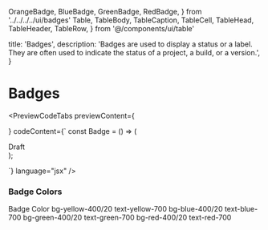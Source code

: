   OrangeBadge,
  BlueBadge,
  GreenBadge,
  RedBadge,
} from '../../../../ui/badges'
  Table,
  TableBody,
  TableCaption,
  TableCell,
  TableHead,
  TableHeader,
  TableRow,
} from '@/components/ui/table'

  title: 'Badges',
  description:
    'Badges are used to display a status or a label. They are often used to indicate the status of a project, a build, or a version.',
}

# Badges

<RequiresTailwind />

<div className="my-4"></div>

<PreviewCodeTabs
  previewContent={
    <div className="group flex w-full items-center justify-center gap-3">
      <OrangeBadge />
      <BlueBadge/>
      <GreenBadge/>
      <RedBadge/>
    </div>
  }
  codeContent={` 
const Badge = () => (

<div
  className="flex items-center rounded-full bg-yellow-400/20 px-1.5 py-0.5 
  text-sm font-medium text-yellow-700 sm:text-xs/5"
>
  Draft
</div>
);

 `}
  language="jsx"
/>

### Badge Colors

<Table>
  <TableHeader>
    <TableRow>
      <TableHead className="px-4 py-2">Badge</TableHead>
      <TableHead className="px-4 py-2">Color</TableHead>
    </TableRow>
  </TableHeader>
  <TableBody>
    <TableRow>
      <TableCell className="border px-4 py-2">
        <OrangeBadge />
      </TableCell>
      <TableCell className="border px-4 py-2">
        bg-yellow-400/20 text-yellow-700
      </TableCell>
    </TableRow>
    <TableRow>
      <TableCell className="border px-4 py-2">
        <BlueBadge />
      </TableCell>
      <TableCell className="border px-4 py-2">
        bg-blue-400/20 text-blue-700
      </TableCell>
    </TableRow>
    <TableRow>
      <TableCell className="border px-4 py-2">
        <GreenBadge />
      </TableCell>
      <TableCell className="border px-4 py-2">
        bg-green-400/20 text-green-700
      </TableCell>
    </TableRow>
    <TableRow>
      <TableCell className="border px-4 py-2">
        <RedBadge />
      </TableCell>
      <TableCell className="border px-4 py-2">
        bg-red-400/20 text-red-700
      </TableCell>
    </TableRow>
  </TableBody>
</Table>
